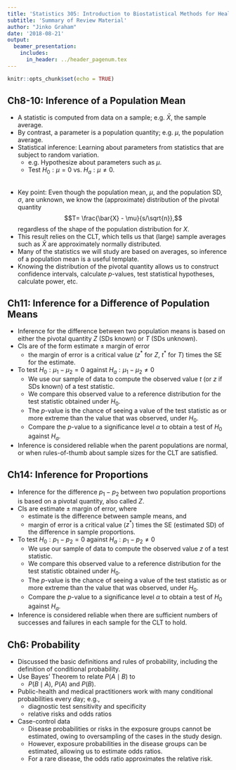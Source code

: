 ```yaml
---
title: 'Statistics 305: Introduction to Biostatistical Methods for Health Sciences'
subtitle: 'Summary of Review Material'
author: "Jinko Graham"
date: '2018-08-21'
output: 
  beamer_presentation:
    includes:
      in_header: ../header_pagenum.tex
---
```


```r
knitr::opts_chunk$set(echo = TRUE)
```

## Ch8-10: Inference of a Population Mean

* A statistic is computed from data on a
sample; e.g. $\bar{X}$, the sample average.
* By contrast, a parameter is a population
quantity; e.g. $\mu$, the population average.
* Statistical inference: Learning about 
parameters from statistics that are subject to random 
variation.
    + e.g. Hypothesize about parameters such as $\mu$.
    + Test $H_0: \mu=0$ vs. $H_a: \mu \not= 0$.
    
##

* Key point: Even though the population mean, $\mu$, 
and the population SD, $\sigma$, are unknown, 
we know the (approximate) distribution of the pivotal
quantity 
$$T= \frac{\bar{X} - \mu}{s/\sqrt{n}},$$
regardless of
the shape of the population distribution for $X$.
* This result relies on the CLT, which tells us 
that (large) sample averages such as $\bar{X}$ are approximately normally distributed.
* Many of the statistics we will study are based on averages,
so inference of a population mean is a useful template.
* Knowing the distribution of the pivotal quantity
allows us to construct confidence intervals,
calculate $p$-values, test statistical hypotheses, 
calculate power, etc.

## Ch11: Inference for a Difference of Population Means

* Inference for the difference 
between two population
means is based on either the pivotal quantity $Z$ (SDs known) or 
$T$ (SDs unknown).
* CIs are of the form estimate $\pm$ margin of error
    + the margin of error is a critical value ($z^*$ for $Z$, $t^*$ for $T$) times the SE for the estimate.
* To test $H_0:\mu_1 - \mu_2 = 0$  against $H_a: \mu_1 - \mu_2 \not= 0$ 
    + We use our sample of data to compute the observed value $t$ (or $z$ if SDs known) of a test statistic. 
    + We compare this observed value to a reference distribution for the test statistic obtained under $H_0$.
    + The $p$-value is the chance of seeing a value of the test statistic as or more extreme 
than the value that was observed, under $H_0$.
    + Compare the $p$-value to a significance level $\alpha$ to obtain a test of $H_0$ against $H_a$.
* Inference is considered reliable when the parent populations are normal, or 
when rules-of-thumb about sample sizes for the CLT are satisfied.

## Ch14: Inference for Proportions
* Inference for the difference $p_1-p_2$ between two population
proportions is based on a pivotal quantity, also called $Z$.
* CIs are estimate $\pm$ margin of error, where
    + estimate is the difference between sample means, and
    + margin of error is a critical value ($z^*$) times the 
    SE (estimated SD) of the difference in sample proportions.
* To test $H_0:p_1 - p_2 = 0$  against $H_a:p_1 - p_2 \not= 0$
    + We use our sample of data to compute the observed value $z$ of a test statistic. 
     + We compare this observed value to a reference distribution for the test statistic obtained under $H_0$.
    + The $p$-value is the chance of seeing a value of the test statistic as or more extreme 
than the value that was observed, under $H_0$.
    + Compare the $p$-value to a significance level $\alpha$ to obtain a test of $H_0$ against $H_a$.
* Inference is considered reliable when there are sufficient numbers of successes and failures
in each sample for the CLT to hold.

## Ch6: Probability

* Discussed the basic definitions and rules
of probability, including the definition of conditional probability.
* Use Bayes' Theorem to relate $P(A\mid B)$ to
    + $P(B\mid A)$, $P(A)$ and $P(B)$.
* Public-health and medical 
practitioners work with many conditional probabilities every day; e.g.,
    + diagnostic test sensitivity and specificity
    + relative risks and odds ratios
* Case-control data
    + Disease probabilities or risks in the exposure groups
    cannot be estimated, owing to oversampling of the cases
    in the study design.
    + However, exposure probabilities in the disease groups
    can be estimated, allowing us to estimate odds ratios.
    + For a rare disease, the odds ratio approximates
    the relative risk.
  

